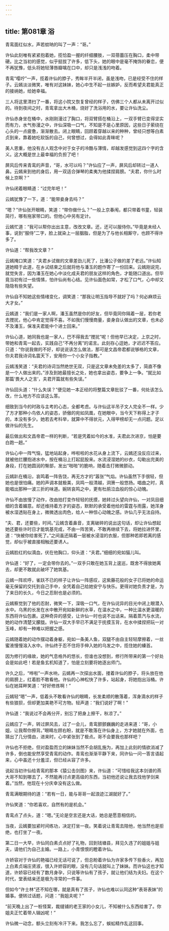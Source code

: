 ```yaml
---
---
---
```

title: 第081章 浴
---





青鸾面红似水，声若蚊呐的叫了一声：“哥。”

许仙此刻唯有紧紧抱着她，揽恰盈一握的纤细腰肢，一双蓓蕾压在胸口，柔中带硬。比之当初的感觉，似乎挺拔了许多，低下头，她的眼中是毫不掩饰的眷恋，便不再犹豫，低头将她轻薄唇瓣噙在口中，却只是浅浅的吻着。

青鸾“嘤咛”一声，揽着许仙的脖子，秀眸半开半闭，虽是浅吻，已是经受不住的样子。云嫣淡淡微笑，唯有对这妹妹，她心中生不起一丝嫉妒，反而希望夫君能真正的接纳她，给她幸福。

三人将这里清扫了一番，将这小院又恢复曾经的样子，仿佛三个人都从未离开过似的。待到夜间之时，青鸾拿出大木桶，烧好了洗浴用的水，要让许仙洗尘。

许仙赤身坐在桶中，水刚刚漫过了胸口，将双臂搭在桶沿上，一双手臂已变得坚实而有力，水气弥漫之中，许仙深吸一口气，不知是不是心里原因，这些日子萦绕在心头的一点疲惫，渐渐散去。闭上眼睛，回顾着穿越以来的种种，曾经只想等白素贞到来，靠着她吃软饭的自己，何曾想过，会得如此青睐呢？

美人恩重，他没有古人观念中对于女子的冷酷与薄情，却越发感觉到这四个字的含义。这大概是世上最幸福的负担了吧！

屏风后传来青鸾的声音，“哥，水可以吗？”许仙应了一声，屏风后却转过一道人鼻。云嫣来到他的身后，用一双适合弹琴的柔夷为他揉捏肩膀。“夫君，你什么时候上京啊？”

许仙闭着眼睛道：“过完年吧！”

云嫣犹豫了一下，道：“能带妾身去吗？”

“嗯？”许仙张开眼睛，笑道：“带你做什么？”一般上京春闱，都只带着书童，轻装简行，哪有拖家带口的。但他心中另有定计。

云嫣忙道：“我可以帮你出出主意，改改文章。还，还可以服侍你。”毕竟是未经人事，说到“服侍”二字，脸上就染上一层胭脂，但是为了与他长相厮守，也顾不得许多了。

许仙道：“帮我改文章？”

云嫣掩口笑道：“夫君乡试做的文章差劲儿死了，比潘公子做的差了老远。”许仙知道她精于此道，在乡试结束之后就将他与潘玉的题作寄了一份回来。云嫣刚说完，就觉失言，因为潘玉在她心中淡化成夫君的朋友这样的角色，才能随口道出。但毕竟当初有过一些情愫，怕许仙尚有心结。见许仙面色如常，才松了口气，心中却又隐隐有些失望。

许仙自不知她这些情绪变化，调笑道：“那我让明玉指导不就好了吗？何必麻烦云大才女。”

云嫣道：“我们是一家人啊，潘玉虽然是你的好友，但毕竟同你隔着一层，若你老去搅扰，他心中肯定觉得不喜。不如我们慢慢商量，妾身自认做出的文章，也未必不及潘玉，保准夫君能中个进士回来。”

许仙心道，她同我也是一家人，巴不得我去“搅扰”呢！但他早已决定，上京之时，带她和青鸾一起去，实践自己“不再分离”的诺言。此刻存心逗她，才迟迟不答应。只道：“你说我做的不好，却说说该怎么做法，那可是文昌帝君都说够格的文章，你夫君我诗词名震天下，安用你一个小女子指教。”

云嫣浅笑道：“夫君的诗词当然绝世无双，只是这文章未免差的太多了，简直不像是一个人做出来的。”涉及到她最擅长之处，她也拿出姿态，要争上一争。“就比如那篇‘畏大人之言’，夫君开篇就有些失误。”

许仙回头道：“什么失误？”便见她一本正经的将整篇文章批驳了一番，何处该怎么改，什么地方不应该这么答。

细致到当今的时政与主考的心态，全都考虑。与许仙这半吊子文人完全不一样。少了方才那种小鸟依人的姿态，骄傲的宛如凤凰，在她眼中，当今天下称得上才子的，本没有多少。她若去考科举，就算中不得状元，入得甲榜却无一点问题。足以做许仙的先生。

最后做出和文昌帝君一样的判断，“若是凭着如今的水准，夫君此次进京，怕是要白跑一趟。”

许仙心中一阵气恼，猛地站起身，哗啦啦的水花从身上流下，云嫣还没反应过来，就被他拦腰抱进水中，按在桶沿上打起屁股来。水流浸湿她的纱衣，勾勒出完美的身段，打在她圆润的臀部，发出“啪啪”的脆响，随着击打微微颤动。

云嫣趴在桶沿，哀鸣着一阵告饶，再无方才的“嚣张”气焰。许仙虽然下手很轻，但她也是很怕痛。她的声调本就极美，凤鸣一般清越，洞箫一般悠扬。唱曲之时，真能唱出那种一波三折的味道。婉转哀鸣之中，更有杜鹃泣血般的惊心动魄。

许仙不由放慢了动作，改由拍打变作轻轻的抚摸，她转过头望向许仙，一对凤目细细的含着媚意。却还维持着方才的姿态，默默的承受着他给的雷霆与雨露，她浑身被水湿透贴在身上，微微透出肉色，给人一种惊心动魄之感。许仙几乎无法自持。

“夫、君，还要些，时间。”云嫣含着鼻音，支离破碎的说出这句话，却让许仙想起她还要些许时日才能筑基完成，不由一阵苦笑，不敢再继续下去，将她拉进怀里，道：“快被你给害死了。”之间虽还隔着一层被水浸湿的衣服，但那种若即若离的感觉，却似乎被直接相触还要诱人。

云嫣脸红的似滴血，伏在他胸口，仰头道：“夫君。”细细的宛如猫儿叫。

许仙道：“好了，一定会带你去的。”一双手只敢在她玉背上逡巡，既舍不得放她离去，却更不敢就此破坏了她筑基。

云嫣一阵欢呼，雀跃不已的样子让许仙一阵感叹，这紫藤花般的女子已将她的命运毫无保留的交托到自己手中，全凭着自己给她安宁与快乐。更得对她负责才是，为了来日的长久，今日之忍耐也是必须的。

云嫣察觉到了他的忍耐，微笑一下，深吸一口气，在许仙诧异的目光中闭上眼潜入水中。乌黑的长发在水中散开宛如新鲜的水草，在温水之中，一种比温水更温暖的东西将许仙包裹。这种奇异的感受，让许仙一时也说不出话来。隔着蒸汽与水流，她的动作清楚又朦胧。许仙一双大手早已不满足于抚摸玉背，在水中揉捏把玩一对玉峰，却有一种难以把握之感。

云嫣随着她的动作摆动着身躯，宛如一条美人鱼，双腿不由自主轻轻摩擦着，一丝蜜液慢慢溶入水中。许仙终于忍不住将手伸入她的乌发之中，揽住她的螓首。

因为修行的缘故，她的气息格外的悠长，但谁也没想到，修行所带来的第一个好处会是如此吧！若是鱼玄机知道了，怕是立刻要将她逐出师门。

许久之后，“哗啦”一声水响，云嫣再一次探出水面，搂着许仙的脖子，将头放在他的肩膀上，红着脸不敢看他。许仙的心神松快了许多，站起身，将她抱出浴桶。许仙在她耳畔笑道：“好好修炼啊！”

云嫣轻“嗯”一声，低着头不敢看许仙的眼睛，长发柔顺的散落着，浑身滴水的样子有些狼狈，但却更加美艳不可方物。轻声道：“我们说好了啊！”

许仙道：“我说过不会再分开，别忘了把身上擦干，秋凉了。”

云嫣应了一声，转过屏风去，过了一会儿，青鸾颤颤巍巍的走进来道：“哥，小姐，让我帮你擦背。”眼睛左顾右盼，就是不敢落在许仙身上，方才她就在外面，也猜出了几分情由，进来时，心中紧张到了极点。哥不会要我也那样吧？

许仙也不拒绝，但对盈盈而立的妹妹当然不会胡乱施为，再加上此刻的情欲消减了许多，倒也能安然享受青鸾的动作。青鸾也渐渐平静下来，同许仙一问一答言语起来，心中虽还十分羞涩，但已经从容了许多。

说起当初许仙给青鸾的那本《猿公击剑图》来，许仙道：“可惜给我这本剑谱的燕大哥不知到哪去了，不然能再讨点更高级的东西，当初他还说让我去找他学剑来着。”当然，他现在十分庆幸没有这么做。

青鸾满眼期待的道：“若有一日，能与哥哥一起浪迹江湖就好了。”

许仙笑道：“你若喜欢，自然有的是机会。”

青鸾点了点头，道：“嗯。”无论是空言还是大话，她总是愿意相信的。

当夜，云嫣要加紧时间练功，决定打坐一夜。笑着说让青鸾去陪他，他当然也是拒绝，也打坐了一夜。

第二日一大早，许仙同白素贞点好了礼物，回到钱塘县，拜见久违了的姐姐与姐夫，请他们为自己主婚。一路上，小青恨恨的瞪着许仙。

许娇容对于许仙的艳福已经无话可说了，但总盼着许仙为许家多传下些香火，再加上白素贞端庄贤淑，很入许娇容的眼，没有几句话就叫上了妹妹。而许仙这也才知道，许娇容已经有了数月身孕，只说等许仙有了孩子，就让他们结为夫妇。在这个时代，堂表结亲还是极为寻常的一件事。

但如今“许士林”还不知在哪，就是真有了孩子，许仙也难以认同这种“表哥表妹”的婚事。便转过话题，问道：“我姐夫呢？”

“前天晚上出了一桩怪案，裁缝铺的老王家的小女儿，不知被什么东西给害了。你姐夫正忙着带人辑凶呢！”

许仙微一动念，额头立刻有冷汗下来。我怎么忘了，蜈蚣精作乱这回事。